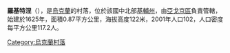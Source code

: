 {{coord|50|19|36|N|31|48|48|E|scale:30000|display=title}}

'''羅基特涅'''（{{lang-uk|Рокитне}}），是[[烏克蘭|烏克蘭]]的村落，位於該國中北部[[基輔州|基輔州]]，由[[亞戈京區|亞戈京區]]負責管轄，始建於1625年，面積0.87平方公里，海拔高度122米，2001年人口102，人口密度每平方公里117.2人。

{{Ukraine-geo-stub}}
[[Category:烏克蘭村落|Category:烏克蘭村落]]